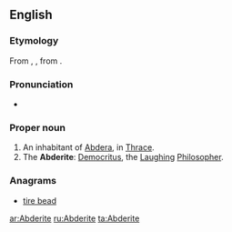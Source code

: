 ==English==

===Etymology===
From {{etyl|la}} {{term|Abderita|lang=la}}, {{term|Abderites|lang=la}}, from {{etyl|grc}} {{term|Ἀβδηρίτης|tr=Abdēritēs|lang=grc}}.

===Pronunciation===
* {{a|US}} {{IPA|/ˈæb.dəˌɹaɪt/}}

===Proper noun===
{{en-proper noun}}

# An inhabitant of [[Abdera]], in [[Thrace]].  
# The '''Abderite''': [[Democritus]], the [[laughing|Laughing]] [[philosopher|Philosopher]].

===Anagrams===
* [[tire bead#English|tire bead]]

[[ar:Abderite]]
[[ru:Abderite]]
[[ta:Abderite]]
